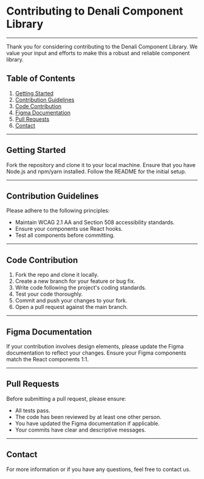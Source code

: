 
<Meta title="Denali/Contributing" />

# Contributing to Denali Component Library

---

Thank you for considering contributing to the Denali Component Library. We value your input and efforts to make this a robust and reliable component library.

## Table of Contents

1. [Getting Started](#getting-started)
2. [Contribution Guidelines](#contribution-guidelines)
3. [Code Contribution](#code-contribution)
4. [Figma Documentation](#figma-documentation)
5. [Pull Requests](#pull-requests)
6. [Contact](#contact)

---

## Getting Started

Fork the repository and clone it to your local machine. Ensure that you have Node.js and npm/yarn installed. Follow the README for the initial setup.

---

## Contribution Guidelines

Please adhere to the following principles:

- Maintain WCAG 2.1 AA and Section 508 accessibility standards.
- Ensure your components use React hooks.
- Test all components before committing.

---

## Code Contribution

1. Fork the repo and clone it locally.
2. Create a new branch for your feature or bug fix.
3. Write code following the project's coding standards.
4. Test your code thoroughly.
5. Commit and push your changes to your fork.
6. Open a pull request against the main branch.

---

## Figma Documentation

If your contribution involves design elements, please update the Figma documentation to reflect your changes. Ensure your Figma components match the React components 1:1.

---

## Pull Requests

Before submitting a pull request, please ensure:

- All tests pass.
- The code has been reviewed by at least one other person.
- You have updated the Figma documentation if applicable.
- Your commits have clear and descriptive messages.

---

## Contact

For more information or if you have any questions, feel free to contact us.
